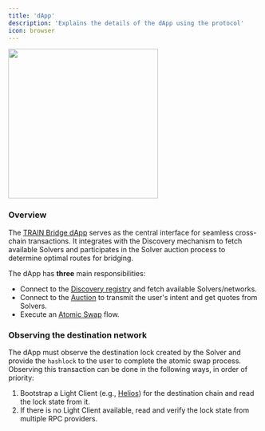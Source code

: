 ```yaml
---
title: 'dApp'
description: 'Explains the details of the dApp using the protocol'
icon: browser
---
```


<Frame caption="TRAIN Bridging Interface">
    <img width="300" noZoom src="/images/dApp.png" />
</Frame>

### Overview

The [TRAIN Bridge dApp](https://app.train.tech) serves as the central interface for seamless cross-chain transactions. It integrates with the Discovery mechanism to fetch available Solvers and participates in the Solver auction process to determine optimal routes for bridging.

The dApp has **three** main responsibilities:

- Connect to the [Discovery registry](/protocol/discovery) and fetch available Solvers/networks.
- Connect to the [Auction](/protocol/auction) to transmit the user's intent and get quotes from Solvers.
- Execute an [Atomic Swap](/protocol/atomic-swaps-prehtlc) flow.

### Observing the destination network

The dApp must observe the destination lock created by the Solver and provide the `hashlock` to the user to complete the atomic swap process. Observing this transaction can be done in the following ways, in order of priority:
1. Bootstrap a Light Client (e.g., [Helios](https://github.com/a16z/helios)) for the destination chain and read the lock state from it.
2. If there is no Light Client available, read and verify the lock state from multiple RPC providers.